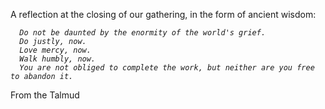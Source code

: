 A reflection at the closing of our gathering, in the form of ancient wisdom:

   ''Do not be daunted by the enormity of the world's grief.'' 
   ''Do justly, now.'' 
   ''Love mercy, now.'' 
   ''Walk humbly, now.'' 
   ''You are not obliged to complete the work, but neither are you free to abandon it.''

From the Talmud
{{catneeded}}